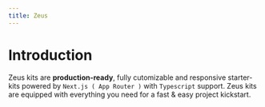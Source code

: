 ```yaml
---
title: Zeus
---
```


# Introduction

Zeus kits are **production-ready**, fully cutomizable and responsive starter-kits powered by `Next.js ( App Router )` with `Typescript` support. Zeus kits are equipped with everything you need for a fast & easy project kickstart.
